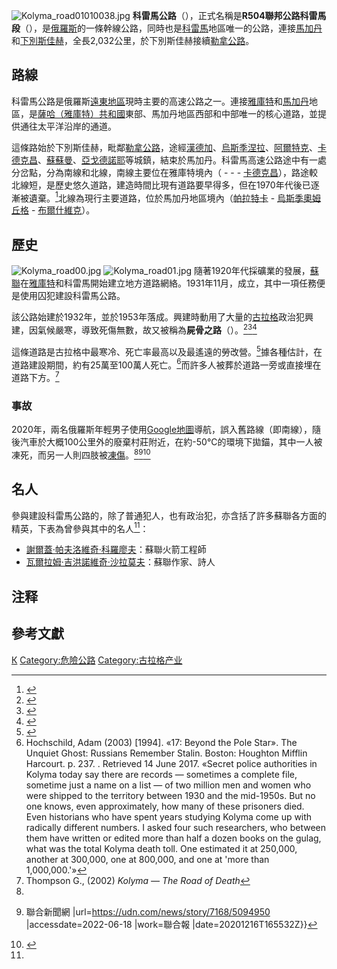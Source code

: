 {{Infobox road2
|country=RUS
|type=R
|route=504
|alternate_name=科雷馬公路
|map={{Highway system OSM map
  | highway_system_qid = Q260792
  | frame-lat          = 56
  | frame-long         = 123
  | frame-width        = 290
  | frame-height       = 175
  | zoom               = 2
  | length             = 
  | plain              = yes
  }}
|map_custom=yes
|map_notes=紅線為科雷馬公路
|length_km=2031
|length_round=
|length_ref=
|established=
|direction_a=西
|terminus_a={{jct|country=RUS|A|360 }}[[下別斯佳赫|下別斯佳赫]]
|junction=
|direction_b=東
|terminus_b=[[馬加丹|馬加丹]]
|previous_type=R
|previous_route=503
|next_type=R
|next_route=600
}}
[[File:Kolyma_road01010038.jpg|thumb]]
'''科雷馬公路'''（{{lang-ru|Колымская трасса}}），正式名稱是'''R504聯邦公路科雷馬段'''（{{lang|ru|Федеральная автомобильная дорога «Колыма»}}），是[[俄羅斯|俄羅斯]]的一條幹線公路，同時也是[[科雷馬|科雷馬]]地區唯一的公路，連接[[馬加丹|馬加丹]]和[[下別斯佳赫|下別斯佳赫]]{{notetag|道路終於[[勒拿河|勒拿河]]東岸，可藉冬季冰封的河面和夏季渡輪前往[[雅庫茨克|雅庫茨克]]}}，全長2,032公里，於下別斯佳赫接續[[勒拿公路|勒拿公路]]。

== 路線 ==
科雷馬公路是俄羅斯[[遠東聯邦管區|遠東地區]]現時主要的高速公路之一。連接[[雅庫特|雅庫特]]和[[馬加丹|馬加丹]]地區，是[[薩哈（雅庫特）共和國|薩哈（雅庫特）共和國]]東部、馬加丹地區西部和中部唯一的核心道路，並提供通往太平洋沿岸的通道。

這條路始於下別斯佳赫，毗鄰[[勒拿公路|勒拿公路]]，途經[[漢德加|漢德加]]、[[烏斯季涅拉|烏斯季涅拉]]、[[阿爾特克_(薩哈共和國)|阿爾特克]]、[[卡德克昌|卡德克昌]]、[[蘇蘇曼|蘇蘇曼]]、[[亞戈德諾耶_(馬加丹州)|亞戈德諾耶]]等城鎮，結束於馬加丹。科雷馬高速公路途中有一處分岔點，分為南線和北線，南線主要位在雅庫特境內（{{le|丘別梅|Kyubeme}} - {{le|托姆托爾|Tomtor, Oymyakonsky District, Sakha Republic}}  - {{le|庫拉納赫薩拉|Kuranakh-Sala}}  - [[卡德克昌|卡德克昌]]），路途較北線短，是歷史悠久道路，建造時間比現有道路要早得多，但在1970年代後已逐漸被遺棄。<ref name="news">{{cite news |title=Man frozen to death after Google Maps wrong turn |url=https://www.news.com.au/lifestyle/real-life/news-life/man-frozen-to-death-after-google-maps-wrong-turn/news-story/13e10cbbc96494ee26e6dea29f4fb469 |accessdate=2022-03-12 |work=News.com.au |date=2020-12-11 |language=en |archive-date=2022-04-23 |archive-url=https://web.archive.org/web/20220423025506/https://www.news.com.au/lifestyle/real-life/news-life/man-frozen-to-death-after-google-maps-wrong-turn/news-story/13e10cbbc96494ee26e6dea29f4fb469 }}</ref>北線為現行主要道路，位於馬加丹地區境內（[[帕拉特卡_(马加丹州)|帕拉特卡]] - [[烏斯季奧姆丘格|烏斯季奧姆丘格]] - [[布爾什維克_(馬加丹州)|布爾什維克]]）。

==歷史 ==

[[File:Kolyma_road00.jpg|thumb]]
[[File:Kolyma_road01.jpg|thumb]]
隨著1920年代採礦業的發展，[[蘇聯|蘇聯]]在[[雅庫特|雅庫特]]和科雷馬開始建立地方道路網絡。1931年11月，{{Le|遠北建築信託|Dalstroy}}成立，其中一項任務便是使用囚犯建設科雷馬公路。

該公路始建於1932年，並於1953年落成。興建時動用了大量的[[古拉格|古拉格]]政治犯興建，因氣候嚴寒，導致死傷無數，故又被稱為'''屍骨之路'''（{{lang|ru|дорога на костях}}）。<ref>{{cite news |url=https://www.telegraph.co.uk/news/worldnews/europe/russia/1404085/Road-of-Bones-where-slaves-perished.html |title='Road of Bones' where slaves perished |first=Marcus |last=Warren |work=[[The_Daily_Telegraph|The Daily Telegraph]] |date=2002-08-10 |publisher=[[Telegraph_Media_Group|TMG]] |location=[[London,_UK|London]] |issn=0307-1235 |oclc=49632006 |accessdate=2012-02-05 |archive-date=2011-02-06 |archive-url=https://web.archive.org/web/20110206103913/http://www.telegraph.co.uk/news/worldnews/europe/russia/1404085/Road-of-Bones-where-slaves-perished.html |dead-url=no }}</ref><ref>{{cite web |url=http://www.russianlife.com/archive/article/params/Number/1186/ |title=Road of Bones to the Coldest Place in the World – |first=Gary & Monica |last=Westcott |work=Russian Life |year=2012 |accessdate=2012-02-05 |archive-url=https://web.archive.org/web/20120313114900/http://www.russianlife.com/archive/article/params/Number/1186/ |archive-date=2012-03-13 |dead-url=yes }}</ref><ref>{{cite web |title=Федеральная автодорога Р504 «Колыма» |url=http://strana.ru/places/198331/info |website=Страна.ру |accessdate=2020-03-11 |archive-date=2019-06-16 |archive-url=https://web.archive.org/web/20190616225435/http://strana.ru/places/198331/info |dead-url=no }}</ref>

這條道路是古拉格中最寒冷、死亡率最高以及最遙遠的勞改營。<ref name="nyt">{{cite news |last1=Higgins |first1=Andrew |title=Along Russia’s ‘Road of Bones,’ Relics of Suffering and Despair |url=https://www.nytimes.com/2020/11/22/world/europe/russia-stalin-gulag-kolyma-magadan.html |accessdate=2022-03-12 |work=The New York Times |date=2020-11-22 |language=en |archive-date=2022-04-26 |archive-url=https://web.archive.org/web/20220426024829/https://www.nytimes.com/2020/11/22/world/europe/russia-stalin-gulag-kolyma-magadan.html }}</ref>據各種估計，在道路建設期間，約有25萬至100萬人死亡。<ref>Hochschild, Adam (2003) [1994]. «17: Beyond the Pole Star». The Unquiet Ghost: Russians Remember Stalin. Boston: Houghton Mifflin Harcourt. p. 237. {{ISBN|9780547524979}}. Retrieved 14 June 2017. «Secret police authorities in Kolyma today say there are records — sometimes a complete file, sometime just a name on a list — of two million men and women who were shipped to the territory between 1930 and the mid-1950s. But no one knows, even approximately, how many of these prisoners died. Even historians who have spent years studying Kolyma come up with radically different numbers. I asked four such researchers, who between them have written or edited more than half a dozen books on the gulag, what was the total Kolyma death toll. One estimated it at 250,000, another at 300,000, one at 800,000, and one at 'more than 1,000,000.'»</ref>而許多人被葬於道路一旁或直接埋在道路下方。<ref>Thompson G., (2002) ''Kolyma — The Road of Death''</ref>

===事故===
2020年，兩名俄羅斯年輕男子使用[[Google地圖|Google地圖]]導航，誤入舊路線（即南線），隨後汽車於{{le|托姆托爾|Tomtor, Oymyakonsky District, Sakha Republic}}大概100公里外的廢棄村莊{{le|庫拉納赫-薩拉|Kuranakh-Sala}}附近，在約-50°C的環境下拋錨，其中一人被凍死，而另一人則四肢被[[凍傷|凍傷]]。<ref name="news"/><ref>{{cite news |author1=李納德 |title=18歲俄男信Google Maps導航受困「屍骨之路」 負50度變冰柱慘死 {{!}} 聯合新聞網 |url=https://udn.com/news/story/7168/5094950 |accessdate=2022-06-18 |work=聯合報 |date=20201216T165532Z}}</ref><ref>{{cite news |title=Дорога костей |url=https://holod.media/2021/06/23/doroga-kostey/ |accessdate=2022-06-18 |work=Журнал «Холод» |date=2021-06-23 |language=ru}}</ref>
== 名人 ==
參與建設科雷馬公路的，除了普通犯人，也有政治犯，亦含括了許多蘇聯各方面的精英，下表為曾參與其中的名人<ref name="nyt"/>：
*[[謝爾蓋·帕夫洛維奇·科羅廖夫|謝爾蓋·帕夫洛維奇·科羅廖夫]]：蘇聯火箭工程師
*[[瓦爾拉姆·吉洪諾維奇·沙拉莫夫|瓦爾拉姆·吉洪諾維奇·沙拉莫夫]]：蘇聯作家、詩人

==注释==
{{notefoot}}
== 參考文獻 ==
{{Reflist}}
{{wikivoyage|科雷馬公路}}
{{Commons|Category:Kolyma Highway|科雷馬公路}}
{{俄羅斯聯邦公路}}

[[Category:俄羅斯公路|К]]
[[Category:危險公路|Category:危險公路]]
[[Category:古拉格产业|Category:古拉格产业]]